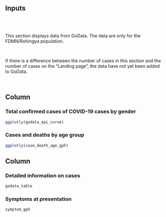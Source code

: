 Inputs {.sidebar}
-------------------------------------

<br>
<br>

This section displays data from GoData. The data are only for the FDMN/Rohingya population. 

<br> 

If there is a difference between the number of cases in this section and the number of cases on the "Landing page", the data have not 
yet been added to GoData.


<br>




Column  {data-width=400}
-------------------------------------


### Total confirmed cases of COVID-19 cases by gender

```r
ggplotly(godata_epi_curve)
```


### Cases and deaths by age group


```r
ggplotly(case_death_age_gph)
```



Column {data-width=500}
-------------------------------------

### Detailed information on cases

```r
godata_table
```

### Symptoms at presentation
 
```r
symptom_gph
```
 
